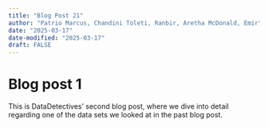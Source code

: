 ```yaml
---
title: "Blog Post 21"
author: "Patrio Marcus, Chandini Toleti, Ranbir, Aretha McDonald, Emir"
date: "2025-03-17"
date-modified: "2025-03-17"
draft: FALSE
---
```

# Blog post 1
This is DataDetectives' second blog post, where we dive into detail regarding one of the data sets we looked at in the past blog post.

